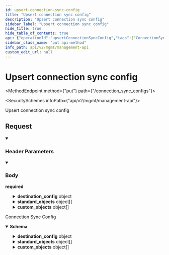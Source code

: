 ```yaml
---
id: upsert-connection-sync-config
title: "Upsert connection sync config"
description: "Upsert connection sync config"
sidebar_label: "Upsert connection sync config"
hide_title: true
hide_table_of_contents: true
api: {"operationId":"upsertConnectionSyncConfig","tags":["ConnectionSyncConfigs"],"security":[{"x-api-key":[]}],"parameters":[{"name":"x-customer-id","in":"header","schema":{"type":"string","example":"my-customer-1"},"description":"The customer ID that uniquely identifies the customer in your application","required":true},{"name":"x-provider-name","in":"header","schema":{"type":"string","example":"salesforce"},"description":"The provider name","required":true}],"requestBody":{"required":true,"content":{"application/json":{"schema":{"type":"object","properties":{"destination_config":{"description":"Config specific to the destination","type":"object","properties":{"type":{"type":"string","enum":["postgres"]},"schema":{"type":"string","description":"The schema you'd like to sync to. If not specified, the schema specified in the postgres Destination will be used.","example":"customer_1_schema"}},"required":["type","schema"]},"standard_objects":{"description":"A list of case-sensitive Provider standard objects to be synced. If specified, this list will take override the standard_objects list in SyncConfig.","type":"array","items":{"type":"object","properties":{"object":{"type":"string","description":"The Provider object name (case sensitive)","example":"Contact"}},"required":["object"]}},"custom_objects":{"description":"A list of case-sensitive Provider objects to be synced.","type":"array","items":{"type":"object","properties":{"object":{"type":"string","description":"The Supaglue object name (case sensitive)","example":"Contact__c"}},"required":["object"]}}},"title":"upsert_connection_sync_config"}}}},"responses":{"200":{"description":"Connection Sync Config","content":{"application/json":{"schema":{"type":"object","properties":{"destination_config":{"description":"Config specific to the destination","type":"object","properties":{"type":{"type":"string","enum":["postgres"]},"schema":{"type":"string","description":"The schema you'd like to sync to. If not specified, the schema specified in the postgres Destination will be used.","example":"customer_1_schema"}},"required":["type","schema"]},"standard_objects":{"description":"A list of case-sensitive Provider standard objects to be synced. If specified, this list will take override the standard_objects list in SyncConfig.","type":"array","items":{"type":"object","properties":{"object":{"type":"string","description":"The Provider object name (case sensitive)","example":"Contact"}},"required":["object"]}},"custom_objects":{"description":"A list of case-sensitive Provider objects to be synced.","type":"array","items":{"type":"object","properties":{"object":{"type":"string","description":"The Supaglue object name (case sensitive)","example":"Contact__c"}},"required":["object"]}}},"title":"connection_sync_config"}}}}},"description":"Upsert connection sync config","method":"put","path":"/connection_sync_configs","servers":[{"url":"https://api.supaglue.io/mgmt/v2","description":"Supaglue API"}],"securitySchemes":{"x-api-key":{"type":"apiKey","name":"x-api-key","in":"header","description":"API key to allow developers to access the API"}},"jsonRequestBodyExample":{"destination_config":{"type":"postgres","schema":"customer_1_schema"},"standard_objects":[{"object":"Contact"}],"custom_objects":[{"object":"Contact__c"}]},"info":{"version":"0.14.5","title":"Management API","contact":{"name":"Supaglue","email":"docs@supaglue.com","url":"https://supaglue.com"},"description":"#### Introduction\n\nWelcome to the Management API documentation. You can use this API to manage customer integrations and connections.\n\n[![Run in Postman](https://run.pstmn.io/button.svg)](https://www.postman.com/supaglue/workspace/supaglue-public/overview)\n\n#### Base API URL\n\n```\nhttps://api.supaglue.io/mgmt/v2\n```\n"},"postman":{"name":"Upsert connection sync config","description":{"type":"text/plain"},"url":{"path":["connection_sync_configs"],"host":["{{baseUrl}}"],"query":[],"variable":[]},"header":[{"disabled":false,"description":{"content":"(Required) The customer ID that uniquely identifies the customer in your application","type":"text/plain"},"key":"x-customer-id","value":""},{"disabled":false,"description":{"content":"(Required) The provider name","type":"text/plain"},"key":"x-provider-name","value":""},{"key":"Content-Type","value":"application/json"},{"key":"Accept","value":"application/json"}],"method":"PUT","body":{"mode":"raw","raw":"\"\"","options":{"raw":{"language":"json"}}},"auth":{"type":"apikey","apikey":[{"type":"any","value":"x-api-key","key":"key"},{"type":"any","value":"<API Key>","key":"value"},{"type":"any","value":"header","key":"in"}]}}}
sidebar_class_name: "put api-method"
info_path: api/v2/mgmt/management-api
custom_edit_url: null
---
```



<h1 className={"openapi__heading"}>Upsert connection sync config</h1>

<MethodEndpoint method={"put"} path={"/connection_sync_configs"}></MethodEndpoint>

<SecuritySchemes infoPath={"api/v2/mgmt/management-api"}></SecuritySchemes>



Upsert connection sync config

## Request

<details style={{"marginBottom":"1rem"}} className={"openapi-markdown__details"} data-collapsed={false} open={true}><summary style={{}}><h3 className={"openapi-markdown__details-summary-header-params"}>Header Parameters</h3></summary><div><ul><ParamsItem className={"paramsItem"} param={{"name":"x-customer-id","in":"header","schema":{"type":"string","example":"my-customer-1"},"description":"The customer ID that uniquely identifies the customer in your application","required":true}}></ParamsItem><ParamsItem className={"paramsItem"} param={{"name":"x-provider-name","in":"header","schema":{"type":"string","example":"salesforce"},"description":"The provider name","required":true}}></ParamsItem></ul></div></details><MimeTabs className={"openapi-tabs__mime"}><TabItem label={"application/json"} value={"application/json-schema"}><details style={{}} className={"openapi-markdown__details mime"} data-collapsed={false} open={true}><summary style={{}} className={"openapi-markdown__details-summary-mime"}><h3 className={"openapi-markdown__details-summary-header-body"}>Body</h3><strong className={"openapi-schema__required"}>required</strong></summary><div style={{"textAlign":"left","marginLeft":"1rem"}}></div><ul style={{"marginLeft":"1rem"}}><SchemaItem collapsible={true} className={"schemaItem"}><details style={{}} className={"openapi-markdown__details"}><summary style={{}}><span className={"openapi-schema__container"}><strong className={"openapi-schema__property"}>destination_config</strong><span className={"openapi-schema__name"}> object</span></span></summary><div style={{"marginLeft":"1rem"}}><div style={{"marginTop":".5rem","marginBottom":".5rem"}}>

Config specific to the destination

</div><SchemaItem collapsible={false} name={"type"} required={true} schemaName={"string"} qualifierMessage={"**Possible values:** [`postgres`]"} schema={{"type":"string","enum":["postgres"]}}></SchemaItem><SchemaItem collapsible={false} name={"schema"} required={true} schemaName={"string"} qualifierMessage={undefined} schema={{"type":"string","description":"The schema you'd like to sync to. If not specified, the schema specified in the postgres Destination will be used.","example":"customer_1_schema"}}></SchemaItem></div></details></SchemaItem><SchemaItem collapsible={true} className={"schemaItem"}><details style={{}} className={"openapi-markdown__details"}><summary style={{}}><span className={"openapi-schema__container"}><strong className={"openapi-schema__property"}>standard_objects</strong><span className={"openapi-schema__name"}> object[]</span></span></summary><div style={{"marginLeft":"1rem"}}><div style={{"marginTop":".5rem","marginBottom":".5rem"}}>

A list of case-sensitive Provider standard objects to be synced. If specified, this list will take override the standard_objects list in SyncConfig.

</div><li><div style={{"fontSize":"var(--ifm-code-font-size)","opacity":"0.6","marginLeft":"-.5rem","paddingBottom":".5rem"}}>Array [</div></li><SchemaItem collapsible={false} name={"object"} required={true} schemaName={"string"} qualifierMessage={undefined} schema={{"type":"string","description":"The Provider object name (case sensitive)","example":"Contact"}}></SchemaItem><li><div style={{"fontSize":"var(--ifm-code-font-size)","opacity":"0.6","marginLeft":"-.5rem"}}>]</div></li></div></details></SchemaItem><SchemaItem collapsible={true} className={"schemaItem"}><details style={{}} className={"openapi-markdown__details"}><summary style={{}}><span className={"openapi-schema__container"}><strong className={"openapi-schema__property"}>custom_objects</strong><span className={"openapi-schema__name"}> object[]</span></span></summary><div style={{"marginLeft":"1rem"}}><div style={{"marginTop":".5rem","marginBottom":".5rem"}}>

A list of case-sensitive Provider objects to be synced.

</div><li><div style={{"fontSize":"var(--ifm-code-font-size)","opacity":"0.6","marginLeft":"-.5rem","paddingBottom":".5rem"}}>Array [</div></li><SchemaItem collapsible={false} name={"object"} required={true} schemaName={"string"} qualifierMessage={undefined} schema={{"type":"string","description":"The Supaglue object name (case sensitive)","example":"Contact__c"}}></SchemaItem><li><div style={{"fontSize":"var(--ifm-code-font-size)","opacity":"0.6","marginLeft":"-.5rem"}}>]</div></li></div></details></SchemaItem></ul></details></TabItem></MimeTabs><div><div><ApiTabs><TabItem label={"200"} value={"200"}><div>

Connection Sync Config

</div><div><MimeTabs className={"openapi-tabs__mime"} schemaType={"response"}><TabItem label={"application/json"} value={"application/json"}><SchemaTabs className={"openapi-tabs__schema"}><TabItem label={"Schema"} value={"Schema"}><details style={{}} className={"openapi-markdown__details response"} data-collapsed={false} open={true}><summary style={{}} className={"openapi-markdown__details-summary-response"}><strong>Schema</strong></summary><div style={{"textAlign":"left","marginLeft":"1rem"}}></div><ul style={{"marginLeft":"1rem"}}><SchemaItem collapsible={true} className={"schemaItem"}><details style={{}} className={"openapi-markdown__details"}><summary style={{}}><span className={"openapi-schema__container"}><strong className={"openapi-schema__property"}>destination_config</strong><span className={"openapi-schema__name"}> object</span></span></summary><div style={{"marginLeft":"1rem"}}><div style={{"marginTop":".5rem","marginBottom":".5rem"}}>

Config specific to the destination

</div><SchemaItem collapsible={false} name={"type"} required={true} schemaName={"string"} qualifierMessage={"**Possible values:** [`postgres`]"} schema={{"type":"string","enum":["postgres"]}}></SchemaItem><SchemaItem collapsible={false} name={"schema"} required={true} schemaName={"string"} qualifierMessage={undefined} schema={{"type":"string","description":"The schema you'd like to sync to. If not specified, the schema specified in the postgres Destination will be used.","example":"customer_1_schema"}}></SchemaItem></div></details></SchemaItem><SchemaItem collapsible={true} className={"schemaItem"}><details style={{}} className={"openapi-markdown__details"}><summary style={{}}><span className={"openapi-schema__container"}><strong className={"openapi-schema__property"}>standard_objects</strong><span className={"openapi-schema__name"}> object[]</span></span></summary><div style={{"marginLeft":"1rem"}}><div style={{"marginTop":".5rem","marginBottom":".5rem"}}>

A list of case-sensitive Provider standard objects to be synced. If specified, this list will take override the standard_objects list in SyncConfig.

</div><li><div style={{"fontSize":"var(--ifm-code-font-size)","opacity":"0.6","marginLeft":"-.5rem","paddingBottom":".5rem"}}>Array [</div></li><SchemaItem collapsible={false} name={"object"} required={true} schemaName={"string"} qualifierMessage={undefined} schema={{"type":"string","description":"The Provider object name (case sensitive)","example":"Contact"}}></SchemaItem><li><div style={{"fontSize":"var(--ifm-code-font-size)","opacity":"0.6","marginLeft":"-.5rem"}}>]</div></li></div></details></SchemaItem><SchemaItem collapsible={true} className={"schemaItem"}><details style={{}} className={"openapi-markdown__details"}><summary style={{}}><span className={"openapi-schema__container"}><strong className={"openapi-schema__property"}>custom_objects</strong><span className={"openapi-schema__name"}> object[]</span></span></summary><div style={{"marginLeft":"1rem"}}><div style={{"marginTop":".5rem","marginBottom":".5rem"}}>

A list of case-sensitive Provider objects to be synced.

</div><li><div style={{"fontSize":"var(--ifm-code-font-size)","opacity":"0.6","marginLeft":"-.5rem","paddingBottom":".5rem"}}>Array [</div></li><SchemaItem collapsible={false} name={"object"} required={true} schemaName={"string"} qualifierMessage={undefined} schema={{"type":"string","description":"The Supaglue object name (case sensitive)","example":"Contact__c"}}></SchemaItem><li><div style={{"fontSize":"var(--ifm-code-font-size)","opacity":"0.6","marginLeft":"-.5rem"}}>]</div></li></div></details></SchemaItem></ul></details></TabItem><TabItem label={"Example (from schema)"} value={"Example (from schema)"}><ResponseSamples responseExample={"{\n  \"destination_config\": {\n    \"type\": \"postgres\",\n    \"schema\": \"customer_1_schema\"\n  },\n  \"standard_objects\": [\n    {\n      \"object\": \"Contact\"\n    }\n  ],\n  \"custom_objects\": [\n    {\n      \"object\": \"Contact__c\"\n    }\n  ]\n}"} language={"json"}></ResponseSamples></TabItem></SchemaTabs></TabItem></MimeTabs></div></TabItem></ApiTabs></div></div>
      